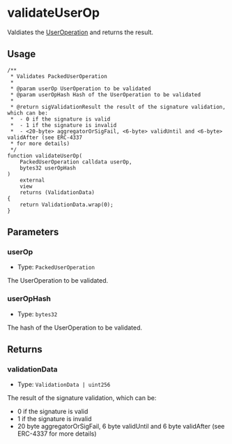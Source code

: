 # validateUserOp

Valdiates the [UserOperation](https://eips.ethereum.org/EIPS/eip-4337#useroperation) and returns the result.

## Usage

```solidity copy
/**
 * Validates PackedUserOperation
 *
 * @param userOp UserOperation to be validated
 * @param userOpHash Hash of the UserOperation to be validated
 *
 * @return sigValidationResult the result of the signature validation, which can be:
 *  - 0 if the signature is valid
 *  - 1 if the signature is invalid
 *  - <20-byte> aggregatorOrSigFail, <6-byte> validUntil and <6-byte> validAfter (see ERC-4337
 * for more details)
 */
function validateUserOp(
    PackedUserOperation calldata userOp,
    bytes32 userOpHash
)
    external
    view
    returns (ValidationData)
{
    return ValidationData.wrap(0);
}
```

## Parameters

### userOp

- Type: `PackedUserOperation`

The UserOperation to be validated.

### userOpHash

- Type: `bytes32`

The hash of the UserOperation to be validated.

## Returns

### validationData

- Type: `ValidationData | uint256`

The result of the signature validation, which can be:

- 0 if the signature is valid
- 1 if the signature is invalid
- 20 byte aggregatorOrSigFail, 6 byte validUntil and 6 byte validAfter (see ERC-4337 for more details)
